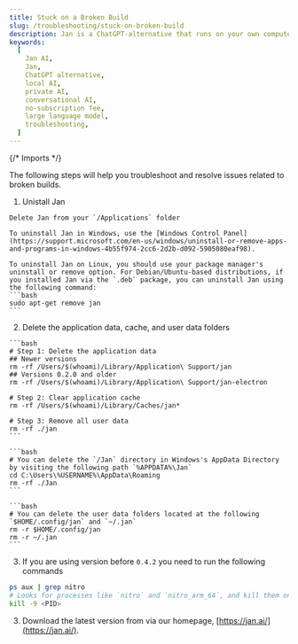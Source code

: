 ```yaml
---
title: Stuck on a Broken Build
slug: /troubleshooting/stuck-on-broken-build
description: Jan is a ChatGPT-alternative that runs on your own computer, with a local API server.
keywords:
  [
    Jan AI,
    Jan,
    ChatGPT alternative,
    local AI,
    private AI,
    conversational AI,
    no-subscription fee,
    large language model,
    troubleshooting,
  ]
---
```


{/* Imports */}

The following steps will help you troubleshoot and resolve issues related to broken builds.

1. Unistall Jan

<Tabs groupId="operating-systems">
  <TabItem value="mac" label="macOS">
    
    Delete Jan from your `/Applications` folder
  
  </TabItem>
  <TabItem value="win" label="Windows">

    To uninstall Jan in Windows, use the [Windows Control Panel](https://support.microsoft.com/en-us/windows/uninstall-or-remove-apps-and-programs-in-windows-4b55f974-2cc6-2d2b-d092-5905080eaf98).

  </TabItem>
  <TabItem value="linux" label="Linux">

    To uninstall Jan on Linux, you should use your package manager's uninstall or remove option. For Debian/Ubuntu-based distributions, if you installed Jan via the `.deb` package, you can uninstall Jan using the following command:  
    ```bash
    sudo apt-get remove jan
    ```
  
  </TabItem>
</Tabs>

2. Delete the application data, cache, and user data folders

<Tabs groupId="operating-systems">
  <TabItem value="mac" label="macOS">
    
    ```bash
    # Step 1: Delete the application data
    ## Newer versions
    rm -rf /Users/$(whoami)/Library/Application\ Support/jan
    ## Versions 0.2.0 and older
    rm -rf /Users/$(whoami)/Library/Application\ Support/jan-electron
    
    # Step 2: Clear application cache
    rm -rf /Users/$(whoami)/Library/Caches/jan*

    # Step 3: Remove all user data
    rm -rf ./jan
    ```

  </TabItem>
  <TabItem value="win" label="Windows">
  
    ```bash
    # You can delete the `/Jan` directory in Windows's AppData Directory by visiting the following path `%APPDATA%\Jan`
    cd C:\Users\%USERNAME%\AppData\Roaming
    rm -rf ./Jan
    ```
  
  </TabItem>
  <TabItem value="linux" label="Linux">
  
    ```bash
    # You can delete the user data folders located at the following `$HOME/.config/jan` and `~/.jan`
    rm -r $HOME/.config/jan
    rm -r ~/.jan
    ```
  
  </TabItem>
</Tabs>

3. If you are using version before `0.4.2` you need to run the following commands

```bash
ps aux | grep nitro
# Looks for processes like `nitro` and `nitro_arm_64`, and kill them one by one by process ID
kill -9 <PID>
```

3. Download the latest version from via our homepage, [https://jan.ai/](https://jan.ai/).
